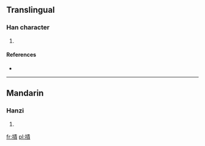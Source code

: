 ==Translingual==

===Han character===
{{Han char|rn=64|rad=手|as=12|sn=15|four=5508<sub>6</sub>|canj=手中一金 (QLMC)}}

# {{defn|Han|sort=手12}}

====References====
* {{Han ref|kx=0453.290|dkj=12685|dj=0803.120|hdz=31958.030|uh=648C|ud=25740|bh=E5B7|bd=58807}}

----

==Mandarin==

===Hanzi===
{{cmn-hanzi|pin=[[guì]] ([[gui4]]), [[kuì]] ([[kui4]])|wg=kuei<sup>4</sup>, k'uei<sup>4</sup>}}

# {{defn|Mandarin|sort=手12}}

[[fr:撌]]
[[pl:撌]]